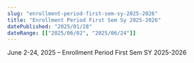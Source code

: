 ```yaml
---
slug: "enrollment-period-first-sem-sy-2025-2026"
title: "Enrollment Period First Sem Sy 2025-2026"
datePublished: "2025/01/28"
dateRange: [["2025/06/02", "2025/06/24"]]
---
```


<!--- content start --->

June 2-24, 2025 – Enrollment Period First Sem SY 2025-2026

<!--- content end --->